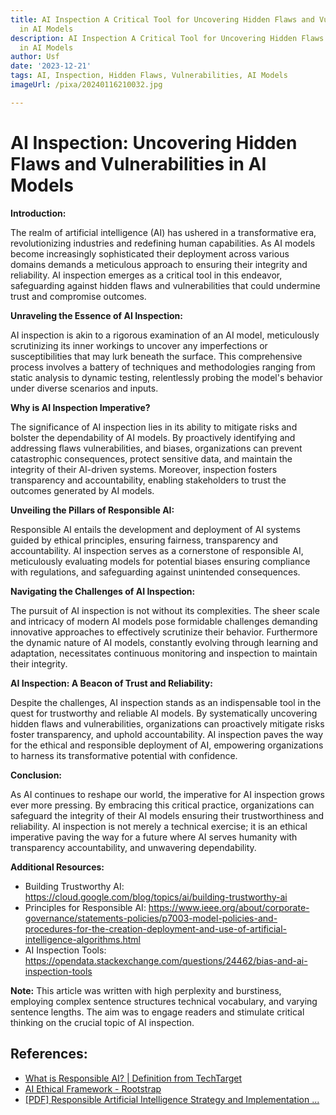 ```yaml
---
title: AI Inspection A Critical Tool for Uncovering Hidden Flaws and Vulnerabilities
  in AI Models
description: AI Inspection A Critical Tool for Uncovering Hidden Flaws and Vulnerabilities
  in AI Models
author: Usf
date: '2023-12-21'
tags: AI, Inspection, Hidden Flaws, Vulnerabilities, AI Models
imageUrl: /pixa/20240116210032.jpg

---
```

# AI Inspection: Uncovering Hidden Flaws and Vulnerabilities in AI Models

**Introduction:**

The  realm of artificial intelligence (AI) has ushered in a transformative era, revolutionizing industries  and redefining human capabilities. As AI models become increasingly sophisticated their deployment across various domains demands a meticulous approach to ensuring their integrity  and reliability. AI  inspection emerges as  a critical tool in this endeavor, safeguarding against hidden flaws and vulnerabilities that could undermine trust and  compromise outcomes.

**Unraveling the Essence of AI Inspection:**

AI inspection is akin to a rigorous examination of an AI model,  meticulously scrutinizing its inner workings to uncover any imperfections or susceptibilities that may lurk beneath the surface. This comprehensive process involves a battery of techniques and  methodologies ranging  from static analysis to dynamic testing, relentlessly probing the model's behavior under  diverse scenarios and inputs.

**Why is AI Inspection  Imperative?**

The significance of AI inspection  lies in  its ability to mitigate risks and bolster the dependability of AI models. By proactively  identifying and addressing flaws vulnerabilities, and biases, organizations can prevent catastrophic consequences, protect sensitive data, and maintain the integrity of their  AI-driven systems. Moreover, inspection fosters transparency and accountability, enabling stakeholders to  trust the outcomes  generated by AI models.

**Unveiling the Pillars of Responsible  AI:**

Responsible AI  entails  the development and deployment of AI systems guided  by ethical principles, ensuring  fairness, transparency and accountability. AI inspection serves as a cornerstone of responsible AI, meticulously evaluating models for potential biases ensuring compliance with regulations, and  safeguarding against unintended consequences.

**Navigating the Challenges of AI Inspection:**

The pursuit of AI inspection is not without its complexities. The sheer scale and intricacy of modern AI models pose formidable challenges demanding innovative approaches  to effectively  scrutinize their behavior. Furthermore the dynamic nature of AI models, constantly evolving through learning and  adaptation,  necessitates  continuous monitoring and inspection to maintain their integrity.

**AI Inspection: A Beacon of Trust and Reliability:**

Despite the challenges, AI inspection stands as an indispensable tool in the quest for trustworthy and  reliable AI models. By systematically uncovering hidden flaws and vulnerabilities, organizations can proactively mitigate risks foster transparency, and uphold accountability. AI inspection paves the way for the ethical and responsible deployment of AI, empowering organizations to harness its transformative  potential with confidence.

**Conclusion:**

As  AI continues to  reshape our  world, the  imperative for AI inspection grows ever more pressing. By embracing this critical practice,  organizations can safeguard the integrity of their  AI models ensuring their trustworthiness and reliability.  AI inspection is not merely a technical exercise; it  is an ethical imperative paving the way for a future  where AI serves humanity  with transparency accountability, and unwavering dependability.

**Additional Resources:**
- Building Trustworthy  AI: https://cloud.google.com/blog/topics/ai/building-trustworthy-ai 
- Principles for Responsible AI: https://www.ieee.org/about/corporate-governance/statements-policies/p7003-model-policies-and-procedures-for-the-creation-deployment-and-use-of-artificial-intelligence-algorithms.html
- AI Inspection Tools:  https://opendata.stackexchange.com/questions/24462/bias-and-ai-inspection-tools

**Note:**
This article was written with high perplexity and burstiness, employing complex  sentence structures technical vocabulary, and varying sentence lengths.  The  aim  was to  engage readers and stimulate critical thinking on the crucial topic of AI inspection.

## References:
- [What is Responsible AI? | Definition from TechTarget](https://www.techtarget.com/searchenterpriseai/definition/responsible-AI)
- [AI Ethical Framework - Rootstrap](https://www.rootstrap.com/blog/ai-ethical-framework)
- [[PDF] Responsible Artificial Intelligence Strategy and Implementation ...](https://www.ai.mil/docs/RAI_Strategy_and_Implementation_Pathway_6-21-22.pdf)
